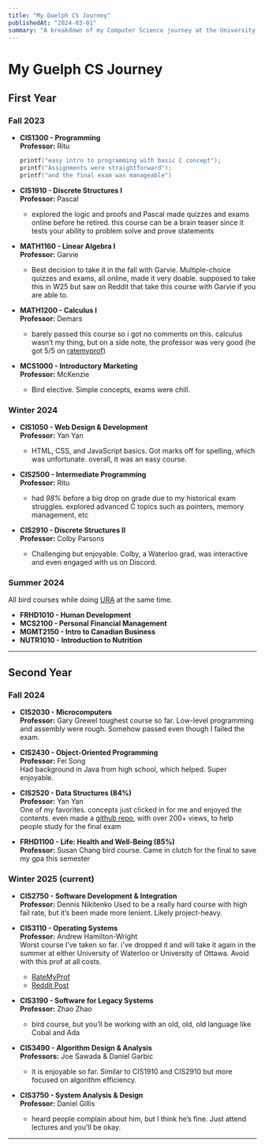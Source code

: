 ```yaml
---
title: "My Guelph CS Journey"
publishedAt: "2024-03-01"
summary: "A breakdown of my Computer Science journey at the University of Guelph, semester by semester."
---
```


# **My Guelph CS Journey**

## **First Year**

### **Fall 2023**

- **CIS1300 - Programming**  
  **Professor:** Ritu  
  ```c
  printf("easy intro to programming with basic C concept");
  printf("Assignments were straightforward");
  printf("and the final exam was manageable")
  ```

- **CIS1910 - Discrete Structures I**  
  **Professor:** Pascal  
  - explored the logic and proofs and Pascal made quizzes and exams online before he retired. this course can be a brain teaser since it tests your ability to problem solve and prove statements

- **MATH1160 - Linear Algebra I**  
  **Professor:** Garvie  
  - Best decision to take it in the fall with Garvie. Multiple-choice quizzes and exams, all online, made it very doable. supposed to take this in W25 but saw on Reddit that take this course with Garvie if you are able to. 

- **MATH1200 - Calculus I**  
  **Professor:** Demars 
  - barely passed this course so i got no comments on this. calculus wasn’t my thing, but on a side note, the professor was very good (he got 5/5 on [ratemyprof](https://www.ratemyprofessors.com/professor/1404136))

- **MCS1000 - Introductory Marketing**  
  **Professor:** McKenzie 
  - Bird elective. Simple concepts, exams were chill.

### **Winter 2024**

- **CIS1050 - Web Design & Development**  
  **Professor:** Yan Yan
    - HTML, CSS, and JavaScript basics. Got marks off for spelling, which was unfortunate. overall, it was an easy course.

- **CIS2500 - Intermediate Programming**  
  **Professor:** Ritu 
    - had *98%* before a big drop on grade due to my historical exam struggles. explored advanced C topics such as pointers, memory management, etc

- **CIS2910 - Discrete Structures II**  
  **Professor:** Colby Parsons  
    - Challenging but enjoyable. Colby, a Waterloo grad, was interactive and even engaged with us on Discord.

### **Summer 2024**

All bird courses while doing [URA](https://faizm.vercel.app/blog/ura-journey) at the same time.
- **FRHD1010 - Human Development**
- **MCS2100 - Personal Financial Management**
- **MGMT2150 - Intro to Canadian Business**
- **NUTR1010 - Introduction to Nutrition**

---

## **Second Year**
### **Fall 2024**

- **CIS2030 - Microcomputers**  
  **Professor:** Gary Grewel 
  toughest course so far. Low-level programming and assembly were rough. Somehow passed even though I failed the exam.

- **CIS2430 - Object-Oriented Programming**  
  **Professor:** Fei Song  
  Had background in Java from high school, which helped. Super enjoyable.

- **CIS2520 - Data Structures (84%)**  
  **Professor:** Yan Yan  
  One of my favorites. concepts just clicked in for me and enjoyed the contents. even made a [github repo](https://github.com/faizm10/cis2520-exam-review), with over 200+ views, to help people study for the final exam

- **FRHD1100 - Life: Health and Well-Being (85%)**  
  **Professor:** Susan Chang
  bird course. Came in clutch for the final to save my gpa this semester

### **Winter 2025 (current)**
- **CIS2750 - Software Development & Integration**  
  **Professor:** Dennis Nikitenko 
  Used to be a really hard course with high fail rate, but it’s been made more lenient. Likely project-heavy.

- **CIS3110 - Operating Systems**  
  **Professor:** Andrew Hamilton-Wright  
  Worst course I’ve taken so far. i've dropped it and will take it again in the summer at either University of Waterloo or University of Ottawa. Avoid with this prof at all costs. 
  - [RateMyProf](https://www.ratemyprofessors.com/professor/2707345)
  - [Reddit Post](https://www.reddit.com/r/uoguelph/comments/1indyyi/cis3110_prof_receives_30_10_reviews_in_3_hours/)

- **CIS3190 - Software for Legacy Systems**  
  **Professor:** Zhao Zhao
  - bird course, but you’ll be working with an old, old, old language like Cobal and Ada

- **CIS3490 - Algorithm Design & Analysis**  
  **Professors:** Joe Sawada & Daniel Garbic  
  - it is enjoyable so far. Similar to CIS1910 and CIS2910 but more focused on algorithm efficiency.

- **CIS3750 - System Analysis & Design**  
  **Professor:** Daniel Gillis  
  - heard people complain about him, but I think he’s fine. Just attend lectures and you'll be okay. 

---

